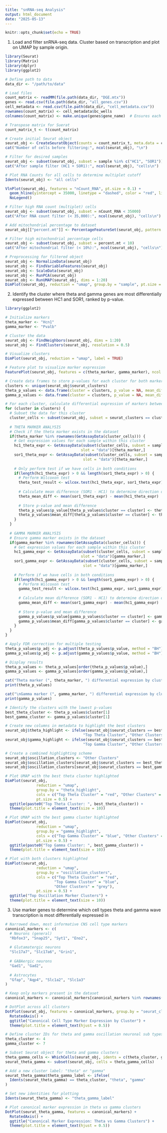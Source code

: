 ```yaml
---
title: "snRNA-seq Analysis"
output: html_document
date: "2025-05-13"
---
```


```r
knitr::opts_chunk$set(echo = TRUE)
```

1. Load and filter snRNA-seq data. Cluster based on transcription and plot on UMAP by sample origin.

```r
library(Seurat)
library(Matrix)
library(dplyr)
library(ggplot2)

# Define path to data
data_dir <- "/path/to/data"

# Load files
count_matrix <- readMM(file.path(data_dir, "DGE.mtx"))
genes <- read.csv(file.path(data_dir, "all_genes.csv"))
cell_metadata <- read.csv(file.path(data_dir, "cell_metadata.csv"))
rownames(count_matrix) <- cell_metadata$bc_wells
colnames(count_matrix) <- make.unique(genes$gene_name)  # Ensures each gene only has one row

# Transpose matrix for Suerat
count_matrix_t <- t(count_matrix)

# Create initial Seurat object
seurat_obj <- CreateSeuratObject(counts = count_matrix_t, meta.data = cell_metadata)
cat("Number of cells before filtering:", ncol(seurat_obj), "\n")

# Filter for desired samples
seurat_obj <- subset(seurat_obj, subset = sample %in% c("HC1", "SOR1"))
cat("After sample filter (HC1 + SOR1):", ncol(seurat_obj), "cells\n")

# Plot RNA Counts for all cells to determine multiplet cutoff
Idents(seurat_obj) <- "all cells"

VlnPlot(seurat_obj, features = "nCount_RNA", pt.size = 0.1) +
  geom_hline(yintercept = 35000, linetype = "dashed", color = "red", linewidth = 0.5) +
  NoLegend()

# Filter high RNA count (multiplet) cells
seurat_obj <- subset(seurat_obj, subset = nCount_RNA < 35000)
cat("After RNA count filter (< 35,000):", ncol(seurat_obj), "cells\n")

# Add mitochondrial percentage to dataset
seurat_obj[["percent.mt"]] <- PercentageFeatureSet(seurat_obj, pattern = "^mt-")

# Filter high mitochondrial percentage cells
seurat_obj <- subset(seurat_obj, subset = percent.mt < 10)
cat("After mitochondrial filter (< 10%):", ncol(seurat_obj), "cells\n")

# Preprocessing for filtered object
seurat_obj <- NormalizeData(seurat_obj)
seurat_obj <- FindVariableFeatures(seurat_obj)
seurat_obj <- ScaleData(seurat_obj)
seurat_obj <- RunPCA(seurat_obj)
seurat_obj <- RunUMAP(seurat_obj, dims = 1:20)
DimPlot(seurat_obj, reduction = "umap", group.by = "sample", pt.size = 0.1)
```

2. Identify the cluster where theta and gamma genes are most differentially expressed between HC1 and SOR1, ranked by p-value.

```r
library(ggplot2)

# Initialize markers
theta_marker <- "Hcn1"
gamma_marker <- "Pvalb"

# Cluster the data
seurat_obj <- FindNeighbors(seurat_obj, dims = 1:20)
seurat_obj <- FindClusters(seurat_obj, resolution = 0.5)

# Visualize clusters
DimPlot(seurat_obj, reduction = "umap", label = TRUE)

# Feature plot to visualize marker expression
FeaturePlot(seurat_obj, features = c(theta_marker, gamma_marker), ncol = 2)

# Create data frames to store p-values for each cluster for both markers
clusters <- unique(seurat_obj$seurat_clusters)
theta_p_values <- data.frame(cluster = clusters, p_value = NA, mean_diff = NA)
gamma_p_values <- data.frame(cluster = clusters, p_value = NA, mean_diff = NA)

# For each cluster, calculate differential expression of markers between HC1 and SOR1
for (cluster in clusters) {
  # Subset the data for this cluster
  cluster_cells <- subset(seurat_obj, subset = seurat_clusters == cluster)
  
  # THETA MARKER ANALYSIS
  # Check if the theta marker exists in the dataset
  if(theta_marker %in% rownames(GetAssayData(cluster_cells))) {
    # Get expression values for each sample within this cluster
    hc1_theta_expr <- GetAssayData(subset(cluster_cells, subset = sample == "HC1"), 
                                  slot = "data")[theta_marker,]
    sor1_theta_expr <- GetAssayData(subset(cluster_cells, subset = sample == "SOR1"), 
                                   slot = "data")[theta_marker,]
    
    # Only perform test if we have cells in both conditions
    if(length(hc1_theta_expr) > 0 && length(sor1_theta_expr) > 0) {
      # Perform Wilcoxon test
      theta_test_result <- wilcox.test(hc1_theta_expr, sor1_theta_expr)
      
      # Calculate mean difference (SOR1 - HC1) to determine direction of change
      theta_mean_diff <- mean(sor1_theta_expr) - mean(hc1_theta_expr)
      
      # Store p-value and mean difference
      theta_p_values$p_value[theta_p_values$cluster == cluster] <- theta_test_result$p.value
      theta_p_values$mean_diff[theta_p_values$cluster == cluster] <- theta_mean_diff
    }
  }
  
  # GAMMA MARKER ANALYSIS
  # Ensure gamma marker exists in the dataset
  if(gamma_marker %in% rownames(GetAssayData(cluster_cells))) {
    # Get expression values for each sample within this cluster
    hc1_gamma_expr <- GetAssayData(subset(cluster_cells, subset = sample == "HC1"), 
                                  slot = "data")[gamma_marker,]
    sor1_gamma_expr <- GetAssayData(subset(cluster_cells, subset = sample == "SOR1"), 
                                   slot = "data")[gamma_marker,]
    
    # Perform if we have cells in both conditions
    if(length(hc1_gamma_expr) > 0 && length(sor1_gamma_expr) > 0) {
      # Perform Wilcoxon test
      gamma_test_result <- wilcox.test(hc1_gamma_expr, sor1_gamma_expr)
      
      # Calculate mean difference (SOR1 - HC1) to determine direction of change
      gamma_mean_diff <- mean(sor1_gamma_expr) - mean(hc1_gamma_expr)
      
      # Store p-value and mean difference
      gamma_p_values$p_value[gamma_p_values$cluster == cluster] <- gamma_test_result$p.value
      gamma_p_values$mean_diff[gamma_p_values$cluster == cluster] <- gamma_mean_diff
    }
  }
}

# Apply FDR correction for multiple testing
theta_p_values$p_adj <- p.adjust(theta_p_values$p_value, method = "BH")
gamma_p_values$p_adj <- p.adjust(gamma_p_values$p_value, method = "BH")

# Display results
theta_p_values <- theta_p_values[order(theta_p_values$p_value),]
gamma_p_values <- gamma_p_values[order(gamma_p_values$p_value),]

cat("Theta marker (", theta_marker, ") differential expression by cluster:\n")
print(theta_p_values)

cat("\nGamma marker (", gamma_marker, ") differential expression by cluster:\n")
print(gamma_p_values)

# Identify the clusters with the lowest p-values
best_theta_cluster <- theta_p_values$cluster[1]
best_gamma_cluster <- gamma_p_values$cluster[1]

# Create new columns in metadata to highlight the best clusters
seurat_obj$theta_highlight <- ifelse(seurat_obj$seurat_clusters == best_theta_cluster, 
                                   "Top Theta Cluster", "Other Clusters")
seurat_obj$gamma_highlight <- ifelse(seurat_obj$seurat_clusters == best_gamma_cluster, 
                                   "Top Gamma Cluster", "Other Clusters")

# Create a combined highlighting scheme
seurat_obj$oscillation_clusters <- "Other Clusters"
seurat_obj$oscillation_clusters[seurat_obj$seurat_clusters == best_theta_cluster] <- "Top Theta Cluster"
seurat_obj$oscillation_clusters[seurat_obj$seurat_clusters == best_gamma_cluster] <- "Top Gamma Cluster"

# Plot UMAP with the best theta cluster highlighted
DimPlot(seurat_obj, 
              reduction = "umap", 
              group.by = "theta_highlight",
              cols = c("Top Theta Cluster" = "red", "Other Clusters" = "grey"),
              pt.size = 0.5) +
  ggtitle(paste0("Top Theta Cluster: ", best_theta_cluster)) +
  theme(plot.title = element_text(size = 10))

# Plot UMAP with the best gamma cluster highlighted
DimPlot(seurat_obj, 
              reduction = "umap", 
              group.by = "gamma_highlight",
              cols = c("Top Gamma Cluster" = "blue", "Other Clusters" = "grey"),
              pt.size = 0.5) +
  ggtitle(paste0("Top Gamma Cluster: ", best_gamma_cluster)) +
  theme(plot.title = element_text(size = 10))

# Plot with both clusters highlighted
DimPlot(seurat_obj, 
              reduction = "umap", 
              group.by = "oscillation_clusters",
              cols = c("Top Theta Cluster" = "red", 
                      "Top Gamma Cluster" = "blue", 
                      "Other Clusters" = "grey"),
              pt.size = 0.5) +
  ggtitle("Top Oscillation Marker Clusters") +
  theme(plot.title = element_text(size = 10))
```

3. Use marker genes to determine which cell types theta and gamma wave transcription is most differentially expressed in

```r
# Narrowed down, most informative CNS cell type markers
canonical_markers <- c(
  # Neurons (general)
  "Rbfox3", "Snap25", "Syt1", "Eno2",
  
  # Glutamatergic neurons
  "Slc17a7", "Slc17a6", "Grin1",
  
  # GABAergic neurons
  "Gad1", "Gad2",
  
  # Astrocytes
  "Gfap", "Aqp4", "Slc1a2", "Slc1a3"
)

# Keep only markers present in the dataset
canonical_markers <- canonical_markers[canonical_markers %in% rownames(seurat_obj)]

# DotPlot across all clusters
DotPlot(seurat_obj, features = canonical_markers, group.by = "seurat_clusters") +
  RotatedAxis() +
  ggtitle("Canonical Cell Type Marker Expression by Cluster") +
  theme(plot.title = element_text(hjust = 0.5))

# Define cluster IDs for theta and gamma oscillation neuronal sub types
theta_cluster <- 4
gamma_cluster <- 7

# Subset Seurat object for theta and gamma clusters
theta_gamma_cells <- WhichCells(seurat_obj, idents = c(theta_cluster, gamma_cluster))
seurat_theta_gamma <- subset(seurat_obj, cells = theta_gamma_cells)

# Add a new cluster label: "theta" or "gamma"
seurat_theta_gamma$theta_gamma_label <- ifelse(
  Idents(seurat_theta_gamma) == theta_cluster, "theta", "gamma"
)

# Set new identities for plotting
Idents(seurat_theta_gamma) <- "theta_gamma_label"

# Plot canonical marker expression in theta vs gamma clusters
DotPlot(seurat_theta_gamma, features = canonical_markers) +
  RotatedAxis() +
  ggtitle("Canonical Marker Expression: Theta vs Gamma Clusters") +
  theme(plot.title = element_text(hjust = 0.5))
```